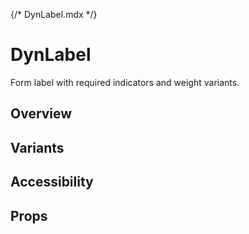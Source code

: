 {/* DynLabel.mdx */}

<Meta of={Stories} />

# DynLabel

Form label with required indicators and weight variants.

## Overview
<Canvas of={Stories.Default} />

## Variants
<Canvas of={Stories.Required} />
<Canvas of={Stories.WeightVariants} />

## Accessibility
<Canvas of={Stories.AccessibilityDemo} />

## Props
<Controls of={Stories.Default} />
